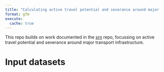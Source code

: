 ```yaml
---
title: "Calculating active travel potential and severance around major transport infrastructure"
format: gfm
execute: 
  cache: true
---
```


This repo builds on work documented in the [srn](https://github.com/acteng/srn) repo, focussing on active travel potential and severance around major transport infrastructure.

# Input datasets



